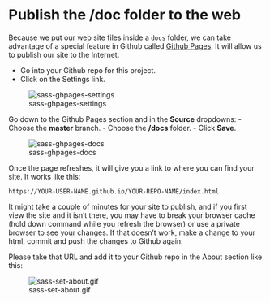 # Publish the /doc folder to the web

Because we put our web site files inside a `docs` folder, we can take advantage of a special feature in Github called [Github Pages](https://pages.github.com/). It will allow us to publish our site to the Internet.

- Go into your Github repo for this project.
- Click on the Settings link.

![sass-ghpages-settings](images/sass-ghpages-settings.png)

Go down to the Github Pages section and in the **Source** dropdowns:
- Choose the **master** branch.
- Choose the **/docs** folder.
- Click **Save**.

![sass-ghpages-docs](images/sass-ghpages-docs.png)

Once the page refreshes, it will give you a link to where you can find your site. It works like this:

`https://YOUR-USER-NAME.github.io/YOUR-REPO-NAME/index.html`

It might take a couple of minutes for your site to publish, and if you first view the site and it isn't there, you may have to break your browser cache (hold down command while you refresh the browser) or use a private browser to see your changes. If that doesn't work, make a change to your html, commit and push the changes to Github again.

Please take that URL and add it to your Github repo in the About section like this:

![sass-set-about.gif](images/sass-set-about.gif)
